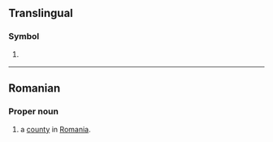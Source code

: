 {{also|bn|Bn|B.N.|.bn|bn.|Bn.}}

==Translingual==

===Symbol===
{{mul-symbol}}

# {{ISO 3166|1|2|Brunei}}
#: {{syn|mul|BRN|qq1={{w|ISO 3166-1 alpha-3|alpha-3}}}}

----

==Romanian==

===Proper noun===
{{head|ro|proper noun}}

# {{abbreviation of|ro|Bistrița-Năsăud|dot=,}} a [[county]] in [[Romania]].